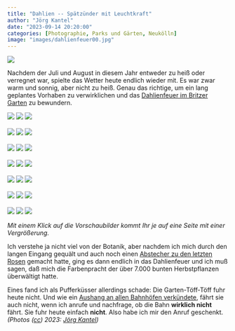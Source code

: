 ```yaml
---
title: "Dahlien -- Spätzünder mit Leuchtkraft"
author: "Jörg Kantel"
date: "2023-09-14 20:20:00"
categories: [Photographie, Parks und Gärten, Neukölln]
image: "images/dahlienfeuer00.jpg"
---
```


[![](images/dahlienfeuer00-b.jpg)](https://www.flickr.com/photos/schockwellenreiter/53187187201/)

Nachdem der Juli und August in diesem Jahr entweder zu heiß oder verregnet war, spielte das Wetter heute endlich wieder mit. Es war zwar warm und sonnig, aber nicht zu heiß. Genau das richtige, um ein lang geplantes Vorhaben zu verwirklichen und das [Dahlienfeuer im Britzer Garten](https://www.britzergarten.de/blueten-gaerten/bluetenschauen/dahlienfeuer/) zu bewundern.

[![](images/dahlienfeuer01.jpg)](https://www.flickr.com/photos/schockwellenreiter/53187398855/)&nbsp;[![](images/dahlienfeuer02.jpg)](https://www.flickr.com/photos/schockwellenreiter/53187566033/)&nbsp;[![](images/dahlienfeuer03.jpg)](https://www.flickr.com/photos/schockwellenreiter/53187196291/)<br /><br />
[![](images/dahlienfeuer04.jpg)](https://www.flickr.com/photos/schockwellenreiter/53187196191/)&nbsp;[![](images/dahlienfeuer05.jpg)](https://www.flickr.com/photos/schockwellenreiter/53187565643/)&nbsp;[![](images/dahlienfeuer06.jpg)](https://www.flickr.com/photos/schockwellenreiter/53187192961/)<br /><br />
[![](images/dahlienfeuer07.jpg)](https://www.flickr.com/photos/schockwellenreiter/53187386505/)&nbsp;[![](images/dahlienfeuer08.jpg)](https://www.flickr.com/photos/schockwellenreiter/53187196551/)&nbsp;[![](images/dahlienfeuer09.jpg)](https://www.flickr.com/photos/schockwellenreiter/53186474337/)<br /><br />
[![](images/dahlienfeuer10.jpg)](https://www.flickr.com/photos/schockwellenreiter/53187190226/)&nbsp;[![](images/dahlienfeuer11.jpg)](https://www.flickr.com/photos/schockwellenreiter/53187186986/)&nbsp;[![](images/dahlienfeuer12.jpg)](https://www.flickr.com/photos/schockwellenreiter/53187254664/)<br /><br />
[![](images/dahlienfeuer13.jpg)](https://www.flickr.com/photos/schockwellenreiter/53187251349/)&nbsp;[![](images/dahlienfeuer14.jpg)](https://www.flickr.com/photos/schockwellenreiter/53186476902/)&nbsp;[![](images/dahlienfeuer15.jpg)](https://www.flickr.com/photos/schockwellenreiter/53186466832/)<br /><br />
[![](images/dahlienfeuer16.jpg)](https://www.flickr.com/photos/schockwellenreiter/53187549808/)&nbsp;[![](images/dahlienfeuer17.jpg)](https://www.flickr.com/photos/schockwellenreiter/53187546988/)&nbsp;[![](images/dahlienfeuer18.jpg)](https://www.flickr.com/photos/schockwellenreiter/53187379725/)<br /><br />
[![](images/dahlienfeuer19.jpg)](https://www.flickr.com/photos/schockwellenreiter/53187373475/)&nbsp;[![](images/dahlienfeuer20.jpg)](https://www.flickr.com/photos/schockwellenreiter/53187183691/)&nbsp;[![](images/dahlienfeuer21.jpg)](https://www.flickr.com/photos/schockwellenreiter/53187546618/)

*Mit einem Klick auf die Vorschaubilder kommt Ihr je auf eine Seite mit einer Vergrößerung.*

Ich verstehe ja nicht viel von der Botanik, aber nachdem ich mich durch den langen Eingang gequält und auch noch einen [Abstecher zu den letzten Rosen](https://kantel.github.io/posts/2023062901_rosen_stauden_garten_toeff_toeff/) gemacht hatte, ging es dann endlich in das Dahlienfeuer und ich muß sagen, daß mich die Farbenpracht der über 7.000 bunten Herbstpflanzen überwältigt hatte.

Eines fand ich als Pufferküsser allerdings schade: Die Garten-Töff-Töff fuhr heute nicht. Und wie ein [Aushang an allen Bahnhöfen verkündete](https://www.flickr.com/photos/schockwellenreiter/53186476902/), fährt sie auch nicht, wenn ich anrufe und nachfrage, ob die Bahn **wirklich nicht** fährt. Sie fuhr heute einfach **nicht**. Also habe ich mir den Anruf geschenkt. *(Photos ([cc](http://creativecommons.org/licenses/by-nc-nd/2.0/)) 2023: [Jörg Kantel](http://cognitiones.kantel-chaos-team.de/cv.html))*